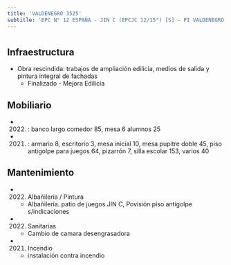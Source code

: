 ```yaml
---
title: 'VALDENEGRO 3525'
subtitle: 'EPC N° 12 ESPAÑA - JIN C (EPCJC 12/15°) [S] - PI VALDENEGRO'
---
```


#
## Infraestructura

* Obra rescindida: trabajos de ampliación edilicia, medios de salida y pintura integral de fachadas 
    + Finalizado - Mejora Edilicia 


## Mobiliario

*  (2022) : banco largo comedor 85, mesa 6 alumnos 25 

*  (2021) : armario 8, escritorio 3, mesa inicial 10, mesa pupitre doble 45, piso antigolpe para juegos 64, pizarrón 7, silla escolar 153, varios 40 





## Mantenimiento

*  (2022) Albañileria / Pintura 
    + Albañilería. patio de juegos JIN C, Povisión piso antigolpe  s/indicaciones

*  (2022) Sanitarias 
    + Cambio de camara desengrasadora

*  (2021) Incendio 
    + instalación contra incendio







